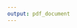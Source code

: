 ```yaml
---
output: pdf_document
---
```


\begin{centering}

\vspace{3 cm}

\Huge

{\bf Modelagem Preditiva}

\vspace{3 cm}

\Large
Cesar Augusto Cavalheiro Marcondes

Matricula: 079149/2016

Turma: MSP016AP-ZEBABD- T2

Ano de Nascimento: 1976

\vspace{3 cm}


\normalsize
Trabalho Individual do Curso Modelagem Preditiva (Prof. Abraham Laredo Sicsú)

\vspace{3 cm}

\normalsize
MBA Executivo em Economia e Gestão: Business Analytics e Big Data

\normalsize
FGV Management São Paulo

\end{centering}
